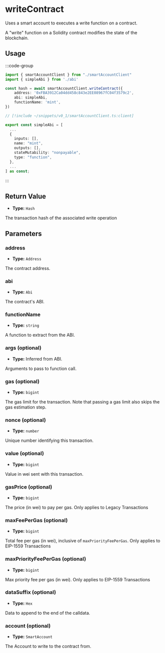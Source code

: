
<VersionWarning version="0.1" />

# writeContract

Uses a smart account to executes a write function on a contract.

A "write" function on a Solidity contract modifies the state of the blockchain.

## Usage

:::code-group

```ts [example.ts]
import { smartAccountClient } from "./smartAccountClient"
import { simpleAbi } from './abi'

const hash = await smartAccountClient.writeContract({
    address: '0xFBA3912Ca04dd458c843e2EE08967fC04f3579c2',
    abi: simpleAbi,
    functionName: 'mint',
})
```

```ts [smartAccountClient.ts]
// [!include ~/snippets/v0_1/smartAccountClient.ts:client]
```

```ts [abi.ts]
export const simpleAbi = [
  ...
  {
    inputs: [],
    name: "mint",
    outputs: [],
    stateMutability: "nonpayable",
    type: "function",
  },
  ...
] as const;
```

:::

## Return Value

- **Type:** `Hash`

The transaction hash of the associated write operation

## Parameters

### address

- **Type:** `Address`

The contract address.

### abi

- **Type:** `Abi`

The contract's ABI.

### functionName

- **Type:** `string`

A function to extract from the ABI.

### args (optional)

- **Type:** Inferred from ABI.

Arguments to pass to function call.

### gas (optional)

- **Type:** `bigint`

The gas limit for the transaction. Note that passing a gas limit also skips the gas estimation step.

### nonce (optional)

- **Type:** `number`

Unique number identifying this transaction.

### value (optional)

- **Type:** `bigint`

Value in wei sent with this transaction.

### gasPrice (optional)

- **Type:** `bigint`

The price (in wei) to pay per gas. Only applies to Legacy Transactions

### maxFeePerGas (optional)

- **Type:** `bigint`

Total fee per gas (in wei), inclusive of `maxPriorityFeePerGas`. Only applies to EIP-1559 Transactions

### maxPriorityFeePerGas (optional)

- **Type:** `bigint`

Max priority fee per gas (in wei). Only applies to EIP-1559 Transactions

### dataSuffix (optional)

- **Type:** `Hex`

Data to append to the end of the calldata.

### account (optional)

- **Type:** `SmartAccount`

The Account to write to the contract from.

